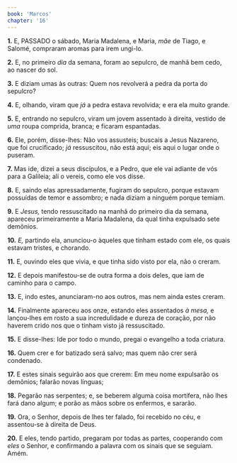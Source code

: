 ```yaml
---
book: 'Marcos'
chapter: '16'
---
```


**1.** E, PASSADO o sábado, Maria Madalena, e Maria, *mãe* de Tiago, e Salomé, compraram aromas para irem ungi-lo.

**2.** E, no primeiro *dia* da semana, foram ao sepulcro, de manhã bem cedo, ao nascer do sol.

**3.** E diziam umas às outras: Quem nos revolverá a pedra da porta do sepulcro?

**4.** E, olhando, viram que *já* a pedra estava revolvida; e era ela muito grande.

**5.** E, entrando no sepulcro, viram um jovem assentado à direita, vestido de *uma* roupa comprida, branca; e ficaram espantadas.

**6.** Ele, porém, disse-lhes: Não vos assusteis; buscais a Jesus Nazareno, que foi crucificado; *já* ressuscitou, não está aqui; eis aqui o lugar onde o puseram.

**7.** Mas ide, dizei a seus discípulos, e a Pedro, que ele vai adiante de vós para a Galileia; ali o vereis, como ele vos disse.

**8.** E, saindo elas apressadamente, fugiram do sepulcro, porque estavam possuídas de temor e assombro; e nada diziam a ninguém porque temiam.

**9.** E *Jesus,* tendo ressuscitado na manhã do primeiro dia da semana, apareceu primeiramente a Maria Madalena, da qual tinha expulsado sete demônios.

**10.** *E,* partindo ela, anunciou-o àqueles que tinham estado com ele, os quais estavam tristes, e chorando.

**11.** E, ouvindo eles que vivia, e que tinha sido visto por ela, não o creram.

**12.** E depois manifestou-se de outra forma a dois deles, que iam de caminho para o campo.

**13.** E, indo estes, anunciaram-no aos outros, mas nem ainda estes creram.

**14.** Finalmente apareceu aos onze, estando eles assentados *à mesa,* e lançou-lhes em rosto a sua incredulidade e dureza de coração, por não haverem crido nos que o tinham visto já ressuscitado.

**15.** E disse-lhes: Ide por todo o mundo, pregai o evangelho a toda criatura.

**16.** Quem crer e for batizado será salvo; mas quem não crer será condenado.

**17.** E estes sinais seguirão aos que crerem: Em meu nome expulsarão os demônios; falarão novas línguas;

**18.** Pegarão nas serpentes; e, se beberem alguma coisa mortífera, não lhes fará dano algum; e porão as mãos sobre os enfermos, e sararão.

**19.** Ora, o Senhor, depois de lhes ter falado, foi recebido no céu, e assentou-se à direita de Deus.

**20.** E eles, tendo partido, pregaram por todas as partes, cooperando com *eles* o Senhor, e confirmando a palavra com os sinais que se seguiam. Amém.